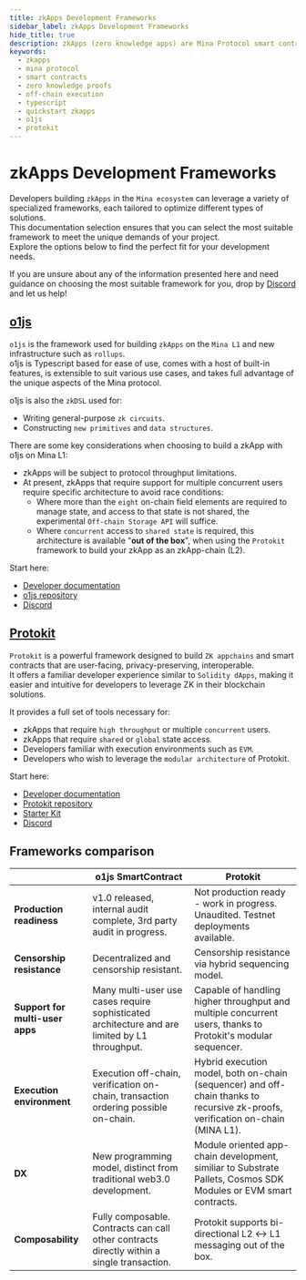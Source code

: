 ```yaml
---
title: zkApps Development Frameworks
sidebar_label: zkApps Development Frameworks
hide_title: true
description: zkApps (zero knowledge apps) are Mina Protocol smart contracts powered by zero knowledge proofs, specifically using zk-SNARKs.
keywords:
  - zkapps
  - mina protocol
  - smart contracts
  - zero knowledge proofs
  - off-chain execution
  - typescript
  - quickstart zkapps
  - o1js
  - protokit
---
```


# zkApps Development Frameworks

Developers building `zkApps` in the `Mina ecosystem` can leverage a variety of specialized frameworks, each tailored to optimize different types of solutions.  
This documentation selection ensures that you can select the most suitable framework to meet the unique demands of your project.  
Explore the options below to find the perfect fit for your development needs.

If you are unsure about any of the information presented here and need guidance on choosing the most suitable framework for you, drop by [Discord](https://discord.gg/minaprotocol) and let us help!

## [o1js](/zkapps/o1js)

`o1js` is the framework used for building `zkApps` on the `Mina L1` and new infrastructure such as `rollups`.  
o1js is Typescript based for ease of use, comes with a host of built-in features, is extensible to suit various use cases, and takes full advantage of the unique aspects of the Mina protocol.

o1js is also the `zkDSL` used for:

- Writing general-purpose `zk circuits`.
- Constructing `new primitives` and `data structures`.

There are some key considerations when choosing to build a zkApp with o1js on Mina L1:

- zkApps will be subject to protocol throughput limitations.
- At present, zkApps that require support for multiple concurrent users require specific architecture to avoid race conditions:
  - Where more than the `eight` on-chain field elements are required to manage state, and access to that state is not shared, the experimental `Off-chain Storage API` will suffice.
  - Where `concurrent` access to `shared state` is required, this architecture is available "**out of the box**", when using the `Protokit` framework to build your zkApp as an zkApp-chain (L2).

Start here:

- [Developer documentation](/zkapps/o1js)
- [o1js repository](https://github.com/o1-labs/o1js)
- [Discord](https://discord.gg/minaprotocol)

## [Protokit](https://protokit.dev/)

`Protokit` is a powerful framework designed to build `ZK appchains` and smart contracts that are user-facing, privacy-preserving, interoperable.  
It offers a familiar developer experience similar to `Solidity dApps`, making it easier and intuitive for developers to leverage ZK in their blockchain solutions.

It provides a full set of tools necessary for:

- zkApps that require `high throughput` or multiple `concurrent` users.
- zkApps that require `shared` or `global` state access.
- Developers familiar with execution environments such as `EVM`.
- Developers who wish to leverage the `modular architecture` of Protokit.

Start here:

- [Developer documentation](https://github.com/proto-kit)
- [Protokit repository](https://github.com/proto-kit)
- [Starter Kit](https://github.com/proto-kit/starter-kit)
- [Discord](https://discord.gg/AMGnGAxsKp)

## Frameworks comparison

|| o1js SmartContract | Protokit |
|--|--|--|
|**Production readiness**|v1.0 released, internal audit complete, 3rd party audit in progress.|Not production ready - work in progress. Unaudited. Testnet deployments available.|
|**Censorship resistance**|Decentralized and censorship resistant.|Censorship resistance via hybrid sequencing model.|
|**Support for multi-user apps**|Many multi-user use cases require sophisticated architecture and are limited by L1 throughput.|Capable of handling higher throughput and multiple concurrent users, thanks to Protokit's modular sequencer.|
|**Execution environment**|Execution off-chain, verification on-chain, transaction ordering possible on-chain.|Hybrid execution model, both on-chain (sequencer) and off-chain thanks to recursive zk-proofs, verification on-chain (MINA L1).|
|**DX**|New programming model, distinct from traditional web3.0 development.|Module oriented app-chain development, similiar to Substrate Pallets, Cosmos SDK Modules or EVM smart contracts.|
|**Composability**|Fully composable. Contracts can call other contracts directly within a single transaction.|Protokit supports bi-directional L2 &harr; L1 messaging out of the box.|
